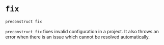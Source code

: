 # `fix`

```bash
preconstruct fix
```

`preconstruct fix` fixes invalid configuration in a project. It also throws an error when there is an issue which cannot be resolved automatically.
